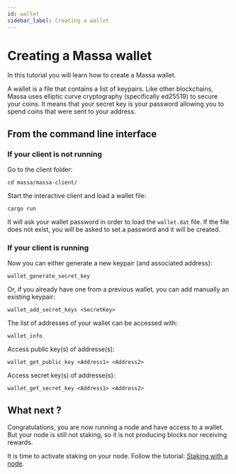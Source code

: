 ```yaml
---
id: wallet
sidebar_label: Creating a wallet
---
```


# Creating a Massa wallet

In this tutorial you will learn how to create a Massa wallet.

A wallet is a file that contains a list of keypairs. Like other blockchains, Massa uses elliptic curve cryptography
(specifically ed25519) to secure your coins. It means that your secret key is your password allowing you to spend coins
that were sent to your address.

## From the command line interface

### If your client is not running

Go to the client folder:

```shell
cd massa/massa-client/
```

Start the interactive client and load a wallet file:

```shell
cargo run
```

It will ask your wallet password in order to load the `wallet.dat` file. If the file does not exist, you will be asked
to set a password and it will be created.

### If your client is running

Now you can either generate a new keypair (and associated address):

```shell
wallet_generate_secret_key
```

Or, if you already have one from a previous wallet, you can add manually an existing keypair:

```shell
wallet_add_secret_keys <SecretKey>
```

The list of addresses of your wallet can be accessed with:

```shell
wallet_info
```

Access public key(s) of addresse(s):

```shell
wallet_get_public_key <Address1> <Address2>
```

Access secret key(s) of addresse(s):

```shell
wallet_get_secret_key <Address1> <Address2>
```

## What next ?

Congratulations, you are now running a node and have access to a wallet.
But your node is still not staking, so it is not producing blocks nor receiving rewards.

It is time to activate staking on your node. Follow the tutorial: [Staking with a node](/docs/node/stake).